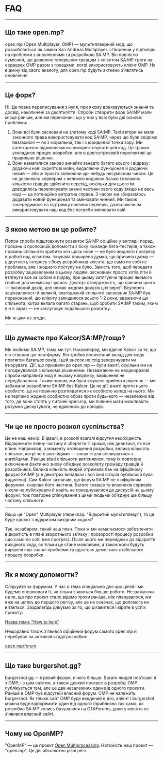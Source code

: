 # FAQ

<hr />

## Що таке open.mp?

open.mp (Open Multiplayer, OMP) — мультиплеєрний мод, що розробляється як заміна San Andreas Multiplayer. створений у відповідь на проблеми з оновленнями та розробкою SA:MP. Він повністю сумісний, що дозволяє теперішнім гравцям з клієнтом SA:MP грати на серверах OMP разом з гравцями, котрі використовують клієнт OMP. На відміну від свого аналогу, для open.mp будуть активно з'являтись оновлення.

<hr />

## Це форк?

Ні. Це повне переписування з нуля, при якому враховуються знання та досвід, накопичені за десятиліття. Спроби створити форк SA:MP мали місце раніше, але ми переконані, що у них у всіх були дві основні проблеми:

1. Вони всі були засновані на злитому коді SA:MP. Такі автори не мали законного права використовувати код SA:MP, через що були свідомо беззахисні — як з моральної, так і з юридичної точки зору. Ми категорично відмовляємось використовувати цей код. Це трішки ускладнює процес розробки, але в довгостроковій перспективі це правильне рішення.
2. Вони намагалися заново винайти занадто багато всього і відразу: додаючи нові скриптові мови, видаляючи функціонал й додаючи новий — або ж просто змінюючи що-небудь несумісним чином. Це не дозволяло серверам з великою кодовою базою і великою кількістю гравців здійснити перехід, оскільки для цього їм доводилось переписувати значні частини свого коду (якщо не весь код) — це потенційно витратна справа. З часом ми збираємось додавати новий функціонал та змінювати чинний. Ми також зосередимося на підтримці наявних серверів, дозволяючи їм використовувати наш код без потреби змінювати свій.

<hr />

## З якою метою ви це робите?

Попри спроби підштовхнути розвиток SA:MP офіційно у вигляді: порад, прохань й пропозицій допомогти з боку команди бета-тестерів, а також прохань спільноти зробити хоч щось нове — не було жодного прогресу в роботі над клієнтом. Існувала поширена думка, що причина цьому — відсутність інтересу з боку розробників клієнта, що само по собі не проблема, але і жодного поступу не було. Замість того, щоб передати розробку зацікавленим в цьому людям, засновник просто хотів піти й втягнути все за собою в прірву, при цьому затягуючи процес якомога глибше для мінімізації зусиль. Декотрі стверджують, що причина цього — пасивний дохід, але немає жодних доказів цієї версії. Всупереч зацікавленості й великій, злагодженій спільноті засновник SA:MP був переконаний, що клієнту залишилося всього 1-2 роки, вважаючи що спільнота, котра вклала багато старань, щоб зробити SA:MP таким, яким він є зараз — не заслуговує подальшого розвитку.

Ми ж цим не згодні.

<hr />

## Що думаєте про Kalcor/SA:MP/тощо?

Ми любимо SA:MP, тому ми тут. Насамперед, ми вдячні Kalcor за те, що він створив цю платформу. Він зробив величезний вклад для моду протягом багатьох років, і цей внесок не слід заперечувати чи ігнорувати. Дії, що призвели до open.mp — були вжиті, оскільки ми не погоджувалися з кількома рішеннями. Незважаючи на неодноразові спроби направити мод в іншому напрямку, вирішення не передбачалося. Таким чином, ми були змушені прийняти рішення — ми забажали розробляти SA:MP без Kalcor. Це не дії, вжиті проти нього особисто, це не повинно розглядатися як особисто напад на нього. Ми не терпимо жодних особистих образ проти будь-кого — незалежно від того, де вони стоять у питанні open.mp; ми повинні мати можливість розумно дискутувати, не вдаючись до нападів.

<hr />

## Чи це не просто розкол суспільства?

Це не наш намір. В ідеалі, в розколі взагалі відсутня необхідність. Відокремити певну частину й зберегти її краще, ніж дивитися, як все в'яне. Наприклад, з моменту оголошення розробки, велика кількість спільнот, котрі не є англійцями — знову стали спілкуватися з англійцями. Раніше різні спільноти витіснялися, тому їх повторне включення фактично знову об’єднує розколоту громаду гравців й розробників. Велика кількість людей отримала бан на офіційному форумі SA:MP (а в декотрих випадках і вся їхня історія публікацій була видалена). Сам Kalcor зазначив, що форум SA:MP не є офіційним форумом, скоріше його частина. Багато гравців та власників серверів ніколи не публікували й навіть не приєднувалися до дискусій на цьому форумі; тож повторне спілкування з цими людьми об’єднує ще більшу частину спільноти.

<hr />

Якщо це "Open" Multiplayer (переклад: "Відкритий мультиплеєр"), то це буде проєкт з відкритим
вихідним кодом?

Так, незабаром, такий наш план. Поки ж ми намагаємося забезпечити відкритість в плані зворотнього зв'язку і прозорості процесу розробки (що само по собі вже прогрес). Після цього ми перейдемо до відкриття вихідного коду, як тільки це стане можливим, а також коли будуть вирішені інші значні проблеми та вдасться домогтися стабільного процесу розробки.

<hr />

## Як я можу допомогти?

Слідкуйте за форумом. У нас є тема спеціально для цих цілей і ми будемо оновлювати її, як тільки з'явиться більше роботи. Незважаючи на те, що про проєкт стало відомо трохи раніше, ніж планувалося, ми вже на шляху до першого релізу, але це не означає, що допомога не вітається. Заздалегідь дякуємо за то, що цікавитеся і вірите в успіх проєкту:

[Назва теми: "How to help"](https://forum.open.mp/showthread.php?tid=99)

Нещодавно також з'явився офіційний форум самого open.mp й перебуває на активній стадії розробки:

[open.mp/forum](https://open.mp/uk/forum)

<hr />

## Що таке burgershot.gg?

burgershot.gg — ігровий форум, нічого більше. Багато людей пов'язані й з OMP, і з цим сайтом, а також деякий прогрес в розробці OMP публікується там, але це два незалежних один від одного проєкти. Раніше в OMP був відсутній власний форум. OMP не належить burgershot. Як тільки сайт OMP буде введений в дію, клієнт і burgershot можна буде відокремити один від одного (приблизно так само, як розробка SA:MP колись базувалася на GTAForums, доки у клієнта не з'явився власний сайт).

<hr />

## Чому не OpenMP?

"OpenMP" — це проєкт <a href="https://uk.wikipedia.org/wiki/OpenMP">Open Multiprocessing</a>. Натомість наш проєкт — "open.mp". Це дві абсолютно різні речі.
